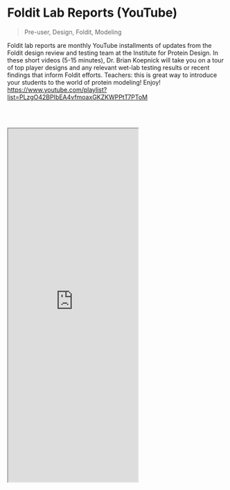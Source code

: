 # Foldit Lab Reports (YouTube)

> Pre-user, Design, Foldit, Modeling

Foldit lab reports are monthly YouTube installments of updates from the Foldit design review and testing team at the Institute for Protein Design. In these short videos (5-15 minutes), Dr. Brian Koepnick will take you on a tour of top player designs and any relevant wet-lab testing results or recent findings that inform Foldit efforts. Teachers: this is great way to introduce your students to the world of protein modeling! Enjoy! 
https://www.youtube.com/playlist?list=PLzgO42BPIbEA4vfmoaxGKZKWPPtT7PToM

<br></br>
<iframe className="w-full" height="815" src="https://www.youtube.com/playlist?list=PLzgO42BPIbEA4vfmoaxGKZKWPPtT7PToM"></iframe>
